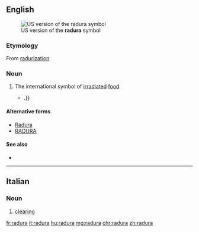 ==English==
[[File:Radura.gif|thumb|US version of the '''radura''' symbol]]

===Etymology===
From [[radurization]]

===Noun===
{{en-noun|?}}

# The international symbol of [[irradiate]]d [[food]]
#* {{quote-journal|date=May 2, 2007|author=David Karp|title=A Luscious Taste and Aroma From India Arrives at Last|work=New York Times|url=http://www.nytimes.com/2007/05/02/dining/02mang.html
|passage=Moreover, the Food and Drug Administration is proposing new rules that would no longer require irradiated foods to bear the international '''radura''' symbol{{...|, if they are not “materially changed” by irradiation}}.}}

====Alternative forms====
* [[Radura]]
* [[RADURA]]

====See also====
* {{pedialite}}

----

==Italian==

===Noun===
{{it-noun|f}}

# [[clearing]]

[[fr:radura]]
[[it:radura]]
[[hu:radura]]
[[mg:radura]]
[[chr:radura]]
[[zh:radura]]